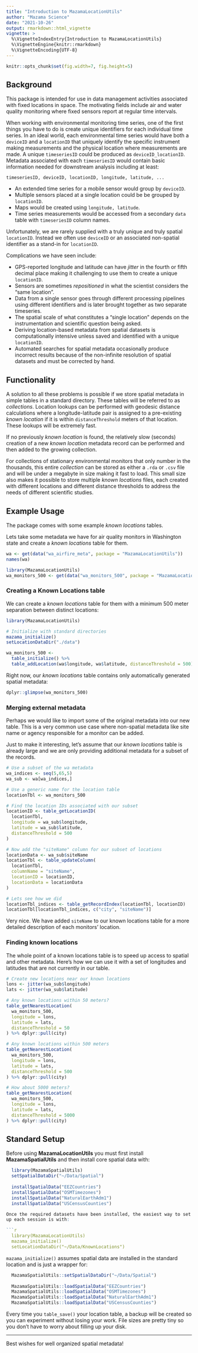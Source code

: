```yaml
---
title: "Introduction to MazamaLocationUtils"
author: "Mazama Science"
date: "2021-10-26"
output: rmarkdown::html_vignette
vignette: >
  %\VignetteIndexEntry{Introduction to MazamaLocationUtils}
  %\VignetteEngine{knitr::rmarkdown}
  %\VignetteEncoding{UTF-8}
---
```


```r
knitr::opts_chunk$set(fig.width=7, fig.height=5)
```

## Background

This package is intended for use in data management activities
associated with fixed locations in space. The motivating fields include 
air and water quality monitoring where fixed sensors report at regular time 
intervals.

When working with environmental monitoring time series, one of the first things
you have to do is create unique identifiers for each individual time series. In 
an ideal world, each environmental time series would have both a 
`deviceID` and a `locationID` that uniquely identify the specific instrument 
making measurements and the physical location where measurements are made. A 
unique `timeseriesID` could
be produced as `deviceID_locationID`. Metadata associated with each
`timeseriesID` would contain basic information needed for downstream analysis
including at least:

`timeseriesID, deviceID, locationID, longitude, latitude, ...`

* An extended time series for a mobile sensor would group by `deviceID`.
* Multiple sensors placed at a single location could be be grouped by `locationID`.
* Maps would be created using `longitude, latitude`.
* Time series measurements would be accessed from a secondary `data` table with 
`timeseriesID` column names.

Unfortunately, we are rarely supplied with a truly unique and truly spatial 
`locationID`. Instead we often use `deviceID` or an associated non-spatial
identifier as a stand-in for `locationID`.

Complications we have seen include:

* GPS-reported longitude and latitude can have _jitter_ in the fourth or fifth 
decimal place making it challenging to use them to create a unique `locationID`.
* Sensors are sometimes _repositioned_ in what the scientist considers the "same 
location".
* Data from a single sensor goes through different processing pipelines using
different identifiers and is later brought together as two separate timeseries.
* The spatial scale of what constitutes a "single location" depends on the 
instrumentation and scientific question being asked.
* Deriving location-based metadata from spatial datasets is computationally 
intensive unless saved and identified with a unique `locationID`.
* Automated searches for spatial metadata occasionally produce incorrect results
because of the non-infinite resolution of spatial datasets and must be corrected
by hand.

## Functionality

A solution to all these problems is possible if we store spatial metadata in
simple tables in a standard directory. These tables will be referred to as 
_collections_. Location lookups can be performed with
geodesic distance calculations where a longitude-latitude pair is assigned to a pre-existing
_known location_ if it is within `distanceThreshold` meters of that location. 
These lookups will be extremely fast.

If no previously _known location_ is found, the relatively slow (seconds)
creation of a new _known location_ metadata record can be performed and then 
added to the growing collection.

For collections of stationary environmental monitors that only number in the 
thousands, this entire _collection_ can be stored as either a 
`.rda` or `.csv` file and will be under a megabyte in size making it fast to 
load. This small size also makes it possible to store multiple _known locations_ 
files, each created with different locations and different distance thresholds
to address the needs of different scientific studies.

## Example Usage

The package comes with some example _known locations_ tables.

Lets take some metadata we have for air quality monitors in Washington state and
create a _known locations_ table for them.

```r
wa <- get(data("wa_airfire_meta", package = "MazamaLocationUtils"))
names(wa)
```

```r
library(MazamaLocationUtils)
wa_monitors_500 <- get(data("wa_monitors_500", package = "MazamaLocationUtils"))
```

### Creating a Known Locations table

We can create a _known locations_ table for them with a minimum 500 meter
separation between distinct locations:

```r
library(MazamaLocationUtils)

# Initialize with standard directories
mazama_initialize()
setLocationDataDir("./data")

wa_monitors_500 <-
  table_initialize() %>%
  table_addLocation(wa$longitude, wa$latitude, distanceThreshold = 500) 
```

Right now, our _known locations_ table contains only automatically generated
spatial metadata:

```r
dplyr::glimpse(wa_monitors_500)
```

### Merging external metadata

Perhaps we would like to import some of the original metadata into our new 
table. This is a very common use case where non-spatial metadata like site name
or agency responsible for a monitor can be added.

Just to make it interesting, let's assume that our _known locations_ table is
already large and we are only providing additional metadata for a subset of the
records.

```r
# Use a subset of the wa metadata
wa_indices <- seq(5,65,5)
wa_sub <- wa[wa_indices,]

# Use a generic name for the location table
locationTbl <- wa_monitors_500

# Find the location IDs associated with our subset
locationID <- table_getLocationID(
  locationTbl, 
  longitude = wa_sub$longitude, 
  latitude = wa_sub$latitude, 
  distanceThreshold = 500
)

# Now add the "siteName" column for our subset of locations
locationData <- wa_sub$siteName
locationTbl <- table_updateColumn(
  locationTbl, 
  columnName = "siteName", 
  locationID = locationID, 
  locationData = locationData
)

# Lets see how we did
locationTbl_indices <- table_getRecordIndex(locationTbl, locationID)
locationTbl[locationTbl_indices, c("city", "siteName")]
```

Very nice. We have added `siteName` to our known locations table for a more 
detailed description of each monitors' location.

### Finding known locations

The whole point of a known locations table is to speed up access to spatial
and other metadata. Here's how we can use it with a set of longitudes and
latitudes that are not currently in our table.

```r
# Create new locations near our known locations
lons <- jitter(wa_sub$longitude) 
lats <- jitter(wa_sub$latitude)

# Any known locations within 50 meters?
table_getNearestLocation(
  wa_monitors_500,
  longitude = lons,
  latitude = lats,
  distanceThreshold = 50
) %>% dplyr::pull(city)

# Any known locations within 500 meters
table_getNearestLocation(
  wa_monitors_500,
  longitude = lons,
  latitude = lats,
  distanceThreshold = 500
) %>% dplyr::pull(city)

# How about 5000 meters?
table_getNearestLocation(
  wa_monitors_500,
  longitude = lons,
  latitude = lats,
  distanceThreshold = 5000
) %>% dplyr::pull(city)

```

## Standard Setup

Before using **MazamaLocationUtils** you must first install 
**MazamaSpatialUtils** and then install core spatial data with:

```r
  library(MazamaSpatialUtils)
  setSpatialDataDir("~/Data/Spatial")
  
  installSpatialData("EEZCountries")
  installSpatialData("OSMTimezones")
  installSpatialData("NaturalEarthAdm1")
  installSpatialData("USCensusCounties")

Once the required datasets have been installed, the easiest way to set things 
up each session is with:

```r
  library(MazamaLocationUtils)
  mazama_initialize()
  setLocationDataDir("~/Data/KnownLocations")
```

`mazama_initialize()` assumes spatial data are installed in the standard
location and is just a wrapper for:

```r
  MazamaSpatialUtils::setSpatialDataDir("~/Data/Spatial")
  
  MazamaSpatialUtils::loadSpatialData("EEZCountries")
  MazamaSpatialUtils::loadSpatialData("OSMTimezones")
  MazamaSpatialUtils::loadSpatialData("NaturalEarthAdm1")
  MazamaSpatialUtils::loadSpatialData("USCensusCounties")
```

Every time you `table_save()` your location table, a backup will be created
so you can experiment without losing your work. File sizes are pretty tiny
so you don't have to worry about filling up your disk.

----

Best wishes for well organized spatial metadata!
